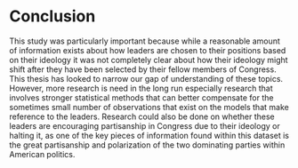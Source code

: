 
# Conclusion {.unnumbered}
  \setcounter{chapter}{4}
	\setcounter{section}{0}

This study was particularly important because while a reasonable amount of information exists about how leaders are chosen to their positions based on their ideology it was not completely clear about how their ideology might shift after they have been selected by their fellow members of Congress. This thesis has looked to narrow our gap of understanding of these topics. However, more research is need in the long run especially research that involves stronger statistical methods that can better compensate for the sometimes small number of observations that exist on the models that make reference to the leaders. Research could also be done on whether these leaders are encouraging partisanship in Congress due to their ideology or halting it, as one of the key pieces of information found within this dataset is the great partisanship and polarization of the two dominating parties within American politics. 